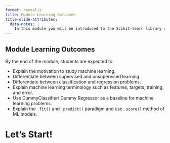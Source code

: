 ```yaml
---
format: revealjs
title: Module Learning Outcomes
title-slide-attributes:
  data-notes: |
    In this module you will be introduced to the Scikit-learn library and the fundamental concepts of machine learning. 
---
```


## Module Learning Outcomes

By the end of the module, students are expected to:

- Explain the motivation to study machine learning.
- Differentiate between supervised and unsupervised learning.
- Differentiate between classification and regression problems.
- Explain machine learning terminology such as features, targets, training, and error.
- Use DummyClassifier/ Dummy Regressor as a baseline for machine learning problems.
- Explain the `.fit()` and `.predict()` paradigm and use `.score()` method of ML models.

# Let's Start!